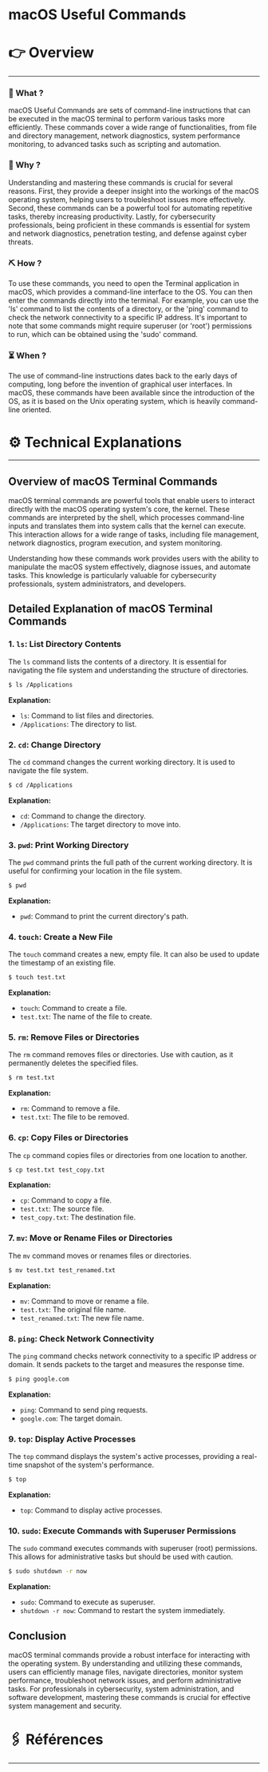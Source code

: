 # macOS Useful Commands


# 👉 Overview

---

### 👀 What ?

macOS Useful Commands are sets of command-line instructions that can be executed in the macOS terminal to perform various tasks more efficiently. These commands cover a wide range of functionalities, from file and directory management, network diagnostics, system performance monitoring, to advanced tasks such as scripting and automation.


### 🧐 Why ?

Understanding and mastering these commands is crucial for several reasons. First, they provide a deeper insight into the workings of the macOS operating system, helping users to troubleshoot issues more effectively. Second, these commands can be a powerful tool for automating repetitive tasks, thereby increasing productivity. Lastly, for cybersecurity professionals, being proficient in these commands is essential for system and network diagnostics, penetration testing, and defense against cyber threats.


### ⛏️ How ?

To use these commands, you need to open the Terminal application in macOS, which provides a command-line interface to the OS. You can then enter the commands directly into the terminal. For example, you can use the 'ls' command to list the contents of a directory, or the 'ping' command to check the network connectivity to a specific IP address. It's important to note that some commands might require superuser (or 'root') permissions to run, which can be obtained using the 'sudo' command.


### ⏳ When ?

The use of command-line instructions dates back to the early days of computing, long before the invention of graphical user interfaces. In macOS, these commands have been available since the introduction of the OS, as it is based on the Unix operating system, which is heavily command-line oriented.


# ⚙️ Technical Explanations

---

## Overview of macOS Terminal Commands

macOS terminal commands are powerful tools that enable users to interact directly with the macOS operating system's core, the kernel. These commands are interpreted by the shell, which processes command-line inputs and translates them into system calls that the kernel can execute. This interaction allows for a wide range of tasks, including file management, network diagnostics, program execution, and system monitoring.

Understanding how these commands work provides users with the ability to manipulate the macOS system effectively, diagnose issues, and automate tasks. This knowledge is particularly valuable for cybersecurity professionals, system administrators, and developers.

## Detailed Explanation of macOS Terminal Commands

### 1. `ls`: List Directory Contents

The `ls` command lists the contents of a directory. It is essential for navigating the file system and understanding the structure of directories.

```bash
$ ls /Applications

```

**Explanation:**

- `ls`: Command to list files and directories.
- `/Applications`: The directory to list.

### 2. `cd`: Change Directory

The `cd` command changes the current working directory. It is used to navigate the file system.

```bash
$ cd /Applications

```

**Explanation:**

- `cd`: Command to change the directory.
- `/Applications`: The target directory to move into.

### 3. `pwd`: Print Working Directory

The `pwd` command prints the full path of the current working directory. It is useful for confirming your location in the file system.

```bash
$ pwd

```

**Explanation:**

- `pwd`: Command to print the current directory's path.

### 4. `touch`: Create a New File

The `touch` command creates a new, empty file. It can also be used to update the timestamp of an existing file.

```bash
$ touch test.txt

```

**Explanation:**

- `touch`: Command to create a file.
- `test.txt`: The name of the file to create.

### 5. `rm`: Remove Files or Directories

The `rm` command removes files or directories. Use with caution, as it permanently deletes the specified files.

```bash
$ rm test.txt

```

**Explanation:**

- `rm`: Command to remove a file.
- `test.txt`: The file to be removed.

### 6. `cp`: Copy Files or Directories

The `cp` command copies files or directories from one location to another.

```bash
$ cp test.txt test_copy.txt

```

**Explanation:**

- `cp`: Command to copy a file.
- `test.txt`: The source file.
- `test_copy.txt`: The destination file.

### 7. `mv`: Move or Rename Files or Directories

The `mv` command moves or renames files or directories.

```bash
$ mv test.txt test_renamed.txt

```

**Explanation:**

- `mv`: Command to move or rename a file.
- `test.txt`: The original file name.
- `test_renamed.txt`: The new file name.

### 8. `ping`: Check Network Connectivity

The `ping` command checks network connectivity to a specific IP address or domain. It sends packets to the target and measures the response time.

```bash
$ ping google.com

```

**Explanation:**

- `ping`: Command to send ping requests.
- `google.com`: The target domain.

### 9. `top`: Display Active Processes

The `top` command displays the system's active processes, providing a real-time snapshot of the system's performance.

```bash
$ top

```

**Explanation:**

- `top`: Command to display active processes.

### 10. `sudo`: Execute Commands with Superuser Permissions

The `sudo` command executes commands with superuser (root) permissions. This allows for administrative tasks but should be used with caution.

```bash
$ sudo shutdown -r now

```

**Explanation:**

- `sudo`: Command to execute as superuser.
- `shutdown -r now`: Command to restart the system immediately.

## Conclusion

macOS terminal commands provide a robust interface for interacting with the operating system. By understanding and utilizing these commands, users can efficiently manage files, navigate directories, monitor system performance, troubleshoot network issues, and perform administrative tasks. For professionals in cybersecurity, system administration, and software development, mastering these commands is crucial for effective system management and security.

# 🖇️ Références

---